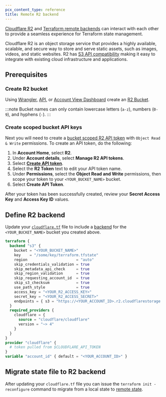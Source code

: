 ```yaml
---
pcx_content_type: reference
title: Remote R2 backend
---
```



[Cloudflare R2](/r2/) and [Terraform remote backends](https://developer.hashicorp.com/terraform/language/settings/backends/remote) can interact with each other to provide a seamless experience for Terraform state management. 

Cloudflare R2 is an object storage service that provides a highly available, scalable, and secure way to store and serve static assets, such as images, videos, and static websites. R2 has [S3 API compatibility](/r2/api/s3/api/) making it easy to integrate with existing cloud infrastructure and applications.

## Prerequisites

### Create R2 bucket

Using [Wrangler](/workers/wrangler/install-and-update/), [API](/api/operations/r2-create-bucket), or [Account View Dashboard](https://dash.cloudflare.com/?to=/:account/r2/new) create an [R2 Bucket](/r2/buckets/create-buckets/).

<Render file="create-r2-buckets" />

:::note
Bucket names can only contain lowercase letters (`a-z`), numbers (`0-9`), and hyphens (`-`). 
:::

### Create scoped bucket API keys

Next you will need to create a [bucket scoped R2 API token](/r2/api/s3/tokens/) with `Object Read & Write` permissions. To create an API token, do the following:

1. In **Account Home**, select **R2**.
2. Under **Account details**, select **Manage R2 API tokens**.
3. Select [**Create API token**](https://dash.cloudflare.com/?to=/:account/r2/api-tokens).
4. Select the **R2 Token** text to edit your API token name.
5. Under **Permissions**, select the **Object Read and Write** permissions, then scope your token to your `<YOUR_BUCKET_NAME>` bucket.
6. Select **Create API Token**.

After your token has been successfully created, review your **Secret Access Key** and **Access Key ID** values.

## Define R2 backend

Update your [`cloudflare.tf`](/terraform/tutorial/initialize-terraform/) file to include a [backend](https://developer.hashicorp.com/terraform/language/settings/backends/configuration) for the `<YOUR_BUCKET_NAME>` bucket you created above.

```tf
terraform {
  backend "s3" {
    bucket = "<YOUR_BUCKET_NAME>"
    key    = "/some/key/terraform.tfstate"
    region                      = "auto"
    skip_credentials_validation = true
    skip_metadata_api_check     = true
    skip_region_validation      = true
    skip_requesting_account_id  = true
    skip_s3_checksum            = true
    use_path_style              = true
    access_key = "<YOUR_R2_ACCESS_KEY>"
    secret_key = "<YOUR_R2_ACCESS_SECRET>"
    endpoints = { s3 = "https://<YOUR_ACCOUNT_ID>.r2.cloudflarestorage.com" }
  }
  required_providers {
    cloudflare = {
      source = "cloudflare/cloudflare"
      version = "~> 4"
    }
  }
}
provider "cloudflare" {
  # token pulled from $CLOUDFLARE_API_TOKEN
}
variable "account_id" { default = "<YOUR_ACCOUNT_ID>" }
```

## Migrate state file to R2 backend

After updating your `cloudflare.tf` file you can issue the `terraform init -reconfigure` command to migrate from a local state to [remote state](https://developer.hashicorp.com/terraform/language/state/remote).